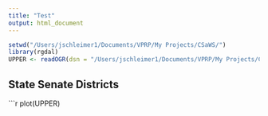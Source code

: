 ```yaml
---
title: "Test"
output: html_document
---
```


```r
setwd("/Users/jschleimer1/Documents/VPRP/My Projects/CSaWS/")
library(rgdal)
UPPER <- readOGR(dsn = "/Users/jschleimer1/Documents/VPRP/My Projects/CSaWS/", layer = "UPPER")

```


## State Senate Districts

```r

plot(UPPER)